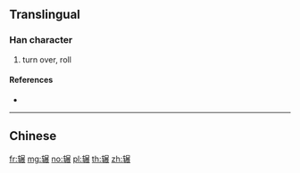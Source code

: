 {{character info/new}}
{{also|輾}}
==Translingual==

===Han character===
{{Han char|rn=159|rad=车|as=10|sn=14|four=|canj=KQSTV}}

# turn over, roll

====References====
* {{Han ref|kx=1250.241|hdz=53551.060|uh=8F97|ud=36759}}

----

==Chinese==
{{zh-see|輾}}

[[fr:辗]]
[[mg:辗]]
[[no:辗]]
[[pl:辗]]
[[th:辗]]
[[zh:辗]]